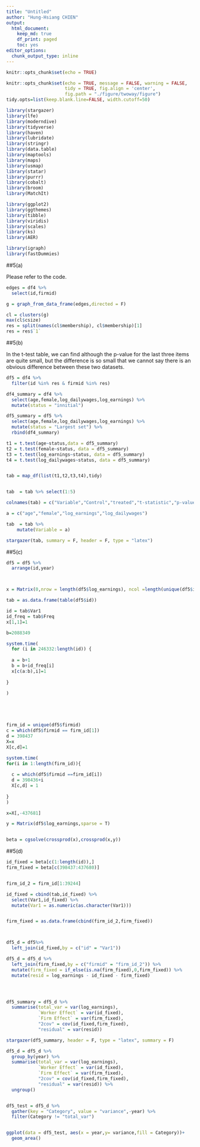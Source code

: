 ```yaml
---
title: "Untitled"
author: "Hung-Hsiang CHIEN"
output:
  html_document:
    keep_md: true
    df_print: paged
    toc: yes
editor_options:
  chunk_output_type: inline
---
```


```r
knitr::opts_chunk$set(echo = TRUE)
```

```r
knitr::opts_chunk$set(echo = TRUE, message = FALSE, warning = FALSE, 
                      tidy = TRUE, fig.align = 'center',
                      fig.path = "./figure/twoway/figure")
tidy.opts=list(keep.blank.line=FALSE, width.cutoff=50)
```

```r
library(stargazer)
library(lfe)
library(moderndive)
library(tidyverse)
library(haven)
library(lubridate)
library(stringr)
library(data.table)
library(maptools)
library(maps)
library(usmap)
library(statar)
library(purrr)
library(cobalt)
library(broom)
library(MatchIt)

library(ggplot2)
library(ggthemes)
library(tibble)
library(viridis)
library(scales)
library(ks)
library(AER)

library(igraph)
library(fastDummies)

```


##5(a)

Please refer to the code.

```r

edges = df4 %>%
  select(id,firmid)

g = graph_from_data_frame(edges,directed = F)

cl = clusters(g)
max(cl$csize)
res = split(names(cl$membership), cl$membership)[1]
res = res$`1`


```

##5(b)

In the t-test table, we can find although the p-value for the last three items are quite small, but the difference is so small that we cannot say there is an obvious difference between these two datasets.

```r

df5 = df4 %>%
  filter(id %in% res & firmid %in% res)

df4_summary = df4 %>%
  select(age,female,log_dailywages,log_earnings) %>%
  mutate(status = "innitial")

df5_summary = df5 %>%
  select(age,female,log_dailywages,log_earnings) %>%
  mutate(status = "Largest set") %>%
  rbind(df4_summary)

t1 = t.test(age~status,data = df5_summary)
t2 = t.test(female~status, data = df5_summary)
t3 = t.test(log_earnings~status, data = df5_summary)
t4 = t.test(log_dailywages~status, data = df5_summary)


tab = map_df(list(t1,t2,t3,t4),tidy)


tab  = tab %>% select(1:5)

colnames(tab) = c("Variable","Control","treated","t-statistic","p-value")

a = c("age","female","log_earnings","log_dailywages")

tab  = tab %>%
    mutate(Variable = a)  

stargazer(tab, summary = F, header = F, type = "latex")


```

##5(c)


```r

df5 = df5 %>%
  arrange(id,year)



x = Matrix(0,nrow = length(df5$log_earnings), ncol =length(unique(df5$id))+length(unique(df5$firmid)), sparse = T)

tab = as.data.frame(table(df5$id))

id = tab$Var1
id_freq = tab$Freq
x[1,1]=1

b=2088349

system.time(
  for (i in 246332:length(id)) {
  
  a = b+1
  b = b+id_freq[i]
  x[c(a:b),i]=1
  
}
  
)





firm_id = unique(df5$firmid)
c = which(df5$firmid == firm_id[1])
d = 398437
X=x
X[c,d]=1

system.time(
for(i in 1:length(firm_id)){
  
  c = which(df5$firmid ==firm_id[i])
  d = 398436+i
  X[c,d] = 1
  
}
)

x=X[,-437681]

y = Matrix(df5$log_earnings,sparse = T)


beta = cgsolve(crossprod(x),crossprod(x,y))


```

##5(d)

```r
id_fixed = beta[c(1:length(id)),]
firm_fixed = beta[c(398437:437680)]


firm_id_2 = firm_id[1:39244]

id_fixed = cbind(tab,id_fixed) %>%
  select(Var1,id_fixed) %>%
  mutate(Var1 = as.numeric(as.character(Var1)))


firm_fixed = as.data.frame(cbind(firm_id_2,firm_fixed))



df5_d = df5%>%
  left_join(id_fixed,by = c("id" = "Var1"))

df5_d = df5_d %>%
  left_join(firm_fixed,by = c("firmid" = "firm_id_2")) %>%
  mutate(firm_fixed = if_else(is.na(firm_fixed),0,firm_fixed)) %>%
  mutate(resid = log_earnings - id_fixed - firm_fixed)




df5_summary = df5_d %>%
  summarise(total_var = var(log_earnings),
            `Worker Effect` = var(id_fixed),
            `Firm Effect` = var(firm_fixed), 
            "2cov" = cov(id_fixed,firm_fixed),
            "residual" = var(resid))

stargazer(df5_summary, header = F, type = "latex", summary = F) 

df5_d = df5_d %>%
  group_by(year) %>%
  summarise(total_var = var(log_earnings),
            `Worker Effect` = var(id_fixed),
            `Firm Effect` = var(firm_fixed), 
            "2cov" = cov(id_fixed,firm_fixed),
            "residual" = var(resid)) %>%
  ungroup()


df5_test = df5_d %>%
  gather(key = "Category", value = "variance",-year) %>%
  filter(Category != "total_var")


ggplot(data = df5_test, aes(x = year,y= variance,fill = Category))+
  geom_area()

```